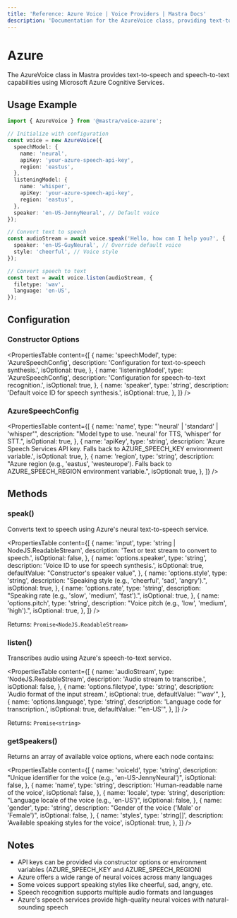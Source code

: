 ```yaml
---
title: 'Reference: Azure Voice | Voice Providers | Mastra Docs'
description: 'Documentation for the AzureVoice class, providing text-to-speech and speech-to-text capabilities using Azure Cognitive Services.'
---
```


# Azure

The AzureVoice class in Mastra provides text-to-speech and speech-to-text capabilities using Microsoft Azure Cognitive Services.

## Usage Example

```typescript
import { AzureVoice } from '@mastra/voice-azure';

// Initialize with configuration
const voice = new AzureVoice({
  speechModel: {
    name: 'neural',
    apiKey: 'your-azure-speech-api-key',
    region: 'eastus',
  },
  listeningModel: {
    name: 'whisper',
    apiKey: 'your-azure-speech-api-key',
    region: 'eastus',
  },
  speaker: 'en-US-JennyNeural', // Default voice
});

// Convert text to speech
const audioStream = await voice.speak('Hello, how can I help you?', {
  speaker: 'en-US-GuyNeural', // Override default voice
  style: 'cheerful', // Voice style
});

// Convert speech to text
const text = await voice.listen(audioStream, {
  filetype: 'wav',
  language: 'en-US',
});
```

## Configuration

### Constructor Options

<PropertiesTable
  content={[
    {
      name: 'speechModel',
      type: 'AzureSpeechConfig',
      description: 'Configuration for text-to-speech synthesis.',
      isOptional: true,
    },
    {
      name: 'listeningModel',
      type: 'AzureSpeechConfig',
      description: 'Configuration for speech-to-text recognition.',
      isOptional: true,
    },
    {
      name: 'speaker',
      type: 'string',
      description: 'Default voice ID for speech synthesis.',
      isOptional: true,
    },
  ]}
/>

### AzureSpeechConfig

<PropertiesTable
  content={[
    {
      name: 'name',
      type: "'neural' | 'standard' | 'whisper'",
      description: "Model type to use. 'neural' for TTS, 'whisper' for STT.",
      isOptional: true,
    },
    {
      name: 'apiKey',
      type: 'string',
      description: 'Azure Speech Services API key. Falls back to AZURE_SPEECH_KEY environment variable.',
      isOptional: true,
    },
    {
      name: 'region',
      type: 'string',
      description:
        "Azure region (e.g., 'eastus', 'westeurope'). Falls back to AZURE_SPEECH_REGION environment variable.",
      isOptional: true,
    },
  ]}
/>

## Methods

### speak()

Converts text to speech using Azure's neural text-to-speech service.

<PropertiesTable
  content={[
    {
      name: 'input',
      type: 'string | NodeJS.ReadableStream',
      description: 'Text or text stream to convert to speech.',
      isOptional: false,
    },
    {
      name: 'options.speaker',
      type: 'string',
      description: 'Voice ID to use for speech synthesis.',
      isOptional: true,
      defaultValue: "Constructor's speaker value",
    },
    {
      name: 'options.style',
      type: 'string',
      description: "Speaking style (e.g., 'cheerful', 'sad', 'angry').",
      isOptional: true,
    },
    {
      name: 'options.rate',
      type: 'string',
      description: "Speaking rate (e.g., 'slow', 'medium', 'fast').",
      isOptional: true,
    },
    {
      name: 'options.pitch',
      type: 'string',
      description: "Voice pitch (e.g., 'low', 'medium', 'high').",
      isOptional: true,
    },
  ]}
/>

Returns: `Promise<NodeJS.ReadableStream>`

### listen()

Transcribes audio using Azure's speech-to-text service.

<PropertiesTable
  content={[
    {
      name: 'audioStream',
      type: 'NodeJS.ReadableStream',
      description: 'Audio stream to transcribe.',
      isOptional: false,
    },
    {
      name: 'options.filetype',
      type: 'string',
      description: 'Audio format of the input stream.',
      isOptional: true,
      defaultValue: "'wav'",
    },
    {
      name: 'options.language',
      type: 'string',
      description: 'Language code for transcription.',
      isOptional: true,
      defaultValue: "'en-US'",
    },
  ]}
/>

Returns: `Promise<string>`

### getSpeakers()

Returns an array of available voice options, where each node contains:

<PropertiesTable
  content={[
    {
      name: 'voiceId',
      type: 'string',
      description: "Unique identifier for the voice (e.g., 'en-US-JennyNeural')",
      isOptional: false,
    },
    {
      name: 'name',
      type: 'string',
      description: 'Human-readable name of the voice',
      isOptional: false,
    },
    {
      name: 'locale',
      type: 'string',
      description: "Language locale of the voice (e.g., 'en-US')",
      isOptional: false,
    },
    {
      name: 'gender',
      type: 'string',
      description: "Gender of the voice ('Male' or 'Female')",
      isOptional: false,
    },
    {
      name: 'styles',
      type: 'string[]',
      description: 'Available speaking styles for the voice',
      isOptional: true,
    },
  ]}
/>

## Notes

- API keys can be provided via constructor options or environment variables (AZURE_SPEECH_KEY and AZURE_SPEECH_REGION)
- Azure offers a wide range of neural voices across many languages
- Some voices support speaking styles like cheerful, sad, angry, etc.
- Speech recognition supports multiple audio formats and languages
- Azure's speech services provide high-quality neural voices with natural-sounding speech
